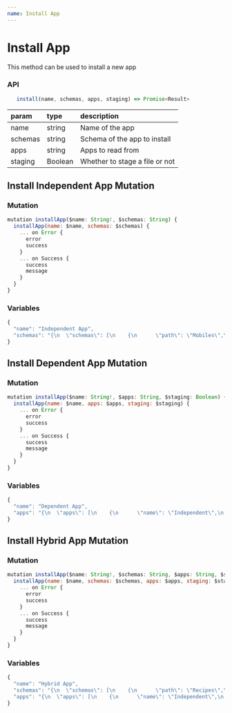 ```yaml
---
name: Install App
---
```


# Install App

This method can be used to install a new app

### API

```js
   install(name, schemas, apps, staging) => Promise<Result>
```

| param   | type    | description                    |
| :------ | :------ | :----------------------------- |
| name    | string  | Name of the app                |
| schemas | string  | Schema of the app to install   |
| apps    | string  | Apps to read from              |
| staging | Boolean | Whether to stage a file or not |

## Install Independent App Mutation

### Mutation

```js
mutation installApp($name: String!, $schemas: String) {
  installApp(name: $name, schemas: $schemas) {
    ... on Error {
      error
      success
    }
    ... on Success {
      success
      message
    }
  }
}
```

### Variables

```js
{
  "name": "Independent App",
  "schemas": "{\n  \"schemas\": [\n    {\n      \"path\": \"Mobiles\",\n      \"entities\": [\n        {\n          \"name\": \"mobile\",\n          \"content\": {\n            \"name\": \"this is mobile schema\"\n          }\n        }\n      ]\n    },\n    {\n      \"path\": \"Laptops\",\n      \"entities\": [\n        {\n          \"name\": \"laptop\",\n          \"content\": {\n            \"name\": \"this is laptop schema\"\n          }\n        }\n      ]\n    }\n  ]\n}"
}
```

## Install Dependent App Mutation

### Mutation

```js
mutation installApp($name: String!, $apps: String, $staging: Boolean) {
  installApp(name: $name, apps: $apps, staging: $staging) {
    ... on Error {
      error
      success
    }
    ... on Success {
      success
      message
    }
  }
}
```

### Variables

```js
{
  "name": "Dependent App",
  "apps": "{\n  \"apps\": [\n    {\n      \"name\": \"Independent\",\n      \"entities\": [{\n        \"name\": \"Mobiles\",\n        \"schema\": {\n          \"name\":\"String\"\n        }\n      }]\n    }\n  ]\n}"
}
```

## Install Hybrid App Mutation

### Mutation

```js
mutation installApp($name: String!, $schemas: String, $apps: String, $staging: Boolean) {
  installApp(name: $name, schemas: $schemas, apps: $apps, staging: $staging) {
    ... on Error {
      error
      success
    }
    ... on Success {
      success
      message
    }
  }
}
```

### Variables

```js
{
  "name": "Hybrid App",
  "schemas": "{\n  \"schemas\": [\n    {\n      \"path\": \"Recipes\",\n      \"entities\": [\n        {\n          \"name\": \"recipes\",\n          \"content\": {\n            \"name\": \"this is recipe schema\"\n          }\n        }\n      ]\n    },\n    {\n      \"path\": \"Dishes\",\n      \"entities\": [\n        {\n          \"name\": \"dish\",\n          \"content\": {\n            \"name\": \"this is dish schema\"\n          }\n        }\n      ]\n    }\n  ]\n}",
  "apps": "{\n  \"apps\": [\n    {\n      \"name\": \"Independent\",\n      \"entities\": [{\n        \"name\": \"Mobiles\",\n        \"schema\": {\n          \"name\":\"String\"\n        }\n      }]\n    }\n  ]\n}"
}
```
